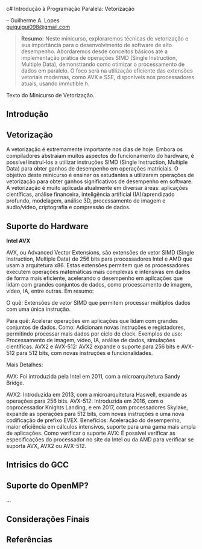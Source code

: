 c# Introdução à Programação Paralela: Vetorização

-- Guilherme A. Lopes <br>
<guiguigui098@gmail.com>

> __Resumo:__
Neste minicurso, exploraremos técnicas de vetorização e sua importância para o desenvolvimento de software de alto desempenho. Abordaremos desde conceitos básicos até a implementação prática de operações SIMD (Single Instruction, Multiple Data), demonstrando como otimizar o processamento de dados em paralelo. O foco será na utilização eficiente das extensões vetoriais modernas, como AVX e SSE, disponíveis nos processadores atuais, usando immutible.h.

Texto do Minicurso de Vetorização.

##  Introdução {#sec-vet-intro}

## Vetorização

A vetorização é extremamente importante nos dias de hoje. Embora os compiladores abstraiam muitos aspectos do funcionamento do hardware, é possível instruí-los a utilizar instruções SIMD (Single Instruction, Multiple Data) para obter ganhos de desempenho em operações matriciais.
O objetivo deste minicurso é ensinar os estudantes a utilizarem operações de vetorização para obter ganhos significativos de desempenho em software. A vetorização é muito aplicada atualmente em diversar áreas: aplicações  científicas, análise financeira, inteligência artificial (IA)/aprendizado profundo, modelagem, análise 3D, processamento de imagem e áudio/vídeo, criptografia e compressão de dados.

## Suporte do Hardware

__Intel AVX__

AVX, ou Advanced Vector Extensions, são extensões de vetor SIMD (Single Instruction, Multiple Data) de 256 bits para processadores Intel e AMD que usam a arquitetura x86. Estas extensões permitem que os processadores executem operações matemáticas mais complexas e intensivas em dados de forma mais eficiente, acelerando o desempenho em aplicações que lidam com grandes conjuntos de dados, como processamento de imagem, vídeo, IA, entre outras.
Em resumo:

O quê:
Extensões de vetor SIMD que permitem processar múltiplos dados com uma única instrução.

Para quê:
Acelerar operações em aplicações que lidam com grandes conjuntos de dados.
Como:
Adicionam novas instruções e registadores, permitindo processar mais dados por ciclo de clock.
Exemplos de uso:
Processamento de imagem, vídeo, IA, análise de dados, simulações científicas.
AVX2 e AVX-512:
AVX2 expande o suporte para 256 bits e AVX-512 para 512 bits, com novas instruções e funcionalidades.

Mais Detalhes:

AVX:
Foi introduzida pela Intel em 2011, com a microarquitetura Sandy Bridge.

AVX2:
Introduzida em 2013, com a microarquitetura Haswell, expande as operações para 256 bits.
AVX-512:
Introduzida em 2016, com o coprocessador Knights Landing, e em 2017, com processadores Skylake, expande as operações para 512 bits, com novas instruções e uma nova codificação de prefixo EVEX.
Benefícios:
Aceleração do desempenho, maior eficiência em cálculos intensivos, suporte para uma gama mais ampla de aplicações.
Como verificar o suporte AVX:
É possível verificar as especificações do processador no site da Intel ou da AMD para verificar se suporta AVX, AVX2 ou AVX-512.



## Intrisics do GCC

## Suporte do OpenMP?

...

## Considerações Finais {#sec-vet-consid-finais}

## Referências

::: {#refs}
:::

